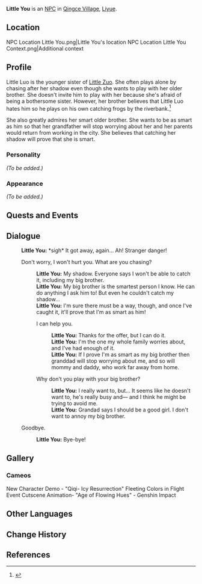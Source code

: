 {{Meta
<!-- REMOVE THIS TEMPLATE AFTER ADDING MISSING INFO -->
|missing_NPC_profile  = yes
}}
{{Character Infobox
|region           = Liyue
|image            = NPC Little Le.png<!-- Same NPC model -->
|type             = NPC
|sibling          = Little Zuo
}}
'''Little You''' {{Lang|zh=阿佑|zh_rm=Ā Yòu}} is an [[NPC]] in [[Qingce Village]], [[Liyue]].

==Location==
<gallery hideaddbutton="true" captionalign="center">
NPC Location Little You.png|Little You's location
NPC Location Little You Context.png|Additional context
</gallery>

==Profile==
<!--detailed story/lore information goes here-->
Little Luo is the younger sister of [[Little Zuo]]. She often plays alone by chasing after her shadow even though she wants to play with her older brother.  She doesn't invite him to play with her because she's afraid of being a bothersome sister. However, her brother believes that Little Luo hates him so he plays on his own catching frogs by the riverbank.<ref>{{Ref/NPC|Little Zuo}}</ref>

She also greatly admires her smart older brother. She wants to be as smart as him so that her grandfather will stop worrying about her and her parents would return from working in the city. She believes that catching her shadow will prove that she is smart.

===Personality===
''(To be added.)''

===Appearance===
''(To be added.)''

==Quests and Events==
{{Quest Appearances}}

==Dialogue==
{{Dialogue start}}
:'''Little You:''' *sigh* It got away, again... Ah! Stranger danger!
:{{DIcon}} Don't worry, I won't hurt you. What are you chasing?
::'''Little You:''' My shadow. Everyone says I won't be able to catch it, including my big brother.
::'''Little You:''' My big brother is the smartest person I know. He can do anything I ask him to! But even he couldn't catch my shadow...
::'''Little You:''' I'm sure there must be a way, though, and once I've caught it, it'll prove that I'm as smart as him!
::{{DIcon}} I can help you.
:::'''Little You:''' Thanks for the offer, but I can do it.
:::'''Little You:''' I'm the one my whole family worries about, and I've had enough of it.
:::'''Little You:''' If I prove I'm as smart as my big brother then granddad will stop worrying about me, and so will mommy and daddy, who work far away from home.
::{{DIcon}} Why don't you play with your big brother?
:::'''Little You:''' I really want to, but... It seems like he doesn't want to, he's really busy and&mdash; and I think he might be trying to avoid me.
:::'''Little You:''' Grandad says I should be a good girl. I don't want to annoy my big brother.
:{{DIcon}} Goodbye.
::'''Little You:''' Bye-bye!
{{Dialogue end}}

==Gallery==
===Cameos===
<gallery hideaddbutton="true" captionalign="center">
New Character Demo - "Qiqi- Icy Resurrection"
Fleeting Colors in Flight Event Cutscene Animation- "Age of Flowing Hues" - Genshin Impact
</gallery>

==Other Languages==
{{Other Languages
|default_hidden = 1
|en      = Little You
|zhs     = 阿佑
|zhs_rm  = Ā Yòu
|zht     = 阿佑
|zht_rm  = Ā Yòu
<!-- |zh_tl   = {{wt|Ah||Etymology 2}} You -->
|zh_note = {{Lang|mini=1|zh=佑|zh_rm=Yòu}} literally means "to protect."
|ja      = 佑
|ja_rm   = Yuu{{Assumed}}
|ko      = 꼬마 {{tt|우|佑}}
|ko_rm   = Kkoma U
<!-- |ko_tl   = Kid You -->
|es      = You
|fr      = Petite You
<!-- |fr_tl   = Little You -->
|ru      = Маленькая Ю
<!-- |ru_tl   = Little You -->
|th      = เจ้าหนู You
|th_rm   = Chao nu You
|vi      = You
|de      = You
|id      = Little You
|pt      = Pequena You
<!-- |pt_tl   = Little You -->
}}

==Change History==
{{Change History|1.0}}

==References==
{{Reflist}}